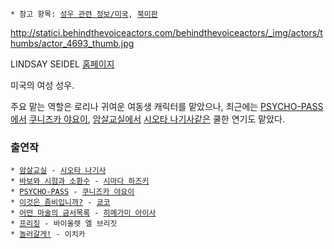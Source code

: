  * 참고 항목: [[성우 관련 정보/미국]], [[북미판]]

http://statici.behindthevoiceactors.com/behindthevoiceactors/_img/actors/thumbs/actor_4693_thumb.jpg

LINDSAY SEIDEL [http://www.behindthevoiceactors.com/Lindsay-Seidel/ 홈페이지]

미국의 여성 성우.

주요 맡는 역할은 로리나 귀여운 여동생 캐릭터를 맡았으나, 최근에는 [[PSYCHO-PASS]]에서 [[쿠니즈카 야요이]], [[암살교실]]에서 [[시오타 나기사]]같은 쿨한 연기도 맡았다.

=== 출연작 ===

 * [[암살교실]] - [[시오타 나기사]]
 * [[바보와 시험과 소환수]] - [[시마다 하즈키]]
 * [[PSYCHO-PASS]] - [[쿠니즈카 야요이]]
 * [[이것은 좀비입니까?]] - [[https://mirror.enha.kr/wiki/%EC%BF%84%EC%BD%94%28%EC%9D%B4%EA%B2%83%EC%9D%80%20%EC%A2%80%EB%B9%84%EC%9E%85%EB%8B%88%EA%B9%8C%3F%29|쿄코]]
 * [[어떤 마술의 금서목록]] - [[히메가미 아이사]]
 * [[프리징]] - 바이올렛 엘 브리짓
 * [[놀러갈게!]] - 이치카
